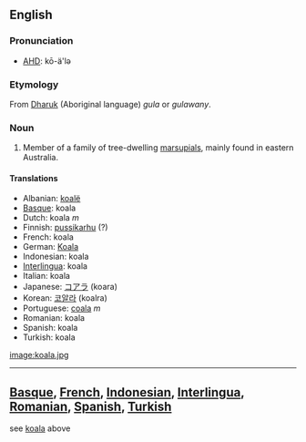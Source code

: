 ==English==
===Pronunciation===
*[[w:AHD|AHD]]: kō-ä'lə

===Etymology===
From [[en:Dharuk|Dharuk]] (Aboriginal language) ''gula'' or ''gulawany''.

===Noun===
#Member of a family of tree-dwelling [[marsupial]]s, mainly found in eastern Australia.

====Translations====
*Albanian: [[koalë]]
*[[Basque]]: koala
*Dutch: koala ''m''
*Finnish: [[pussikarhu]] (?)
*French: koala
*German: [[Koala]]
*Indonesian: koala
*[[Interlingua]]: koala
*Italian: koala
*Japanese: [[コアラ]] (koara)
*Korean: [[코알라]] (koalra)
*Portuguese: [[coala]] ''m''
*Romanian: koala
*Spanish: koala
*Turkish: koala

[[image:koala.jpg]]
----
==[[Basque]], [[French]], [[Indonesian]], [[Interlingua]], [[Romanian]], [[Spanish]], [[Turkish]]==

see [[koala]] above
